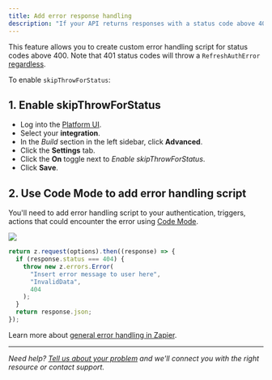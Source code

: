 ```yaml
---
title: Add error response handling
description: "If your API returns responses with a status code above 400 that should not automatically throw an error then Zapier recommends enabling skipThrowForStatus."
---
```

This feature allows you to create custom error handling script for status codes above 400. Note that 401 status codes will throw a `RefreshAuthError` [regardless](https://github.com/zapier/zapier-platform/blob/main/packages/cli/README.md#user-content-error-response-handling).

To enable `skipThrowForStatus`:

## 1\. Enable skipThrowForStatus

*   Log into the [Platform UI](https://zapier.com/app/developer).
*   Select your **integration**.
*   In the _Build_ section in the left sidebar, click **Advanced**.
*   Click the **Settings** tab.
*   Click the **On** toggle next to _Enable skipThrowForStatus_.
*   Click **Save**.

## 2\. Use Code Mode to add error handling script

You'll need to add error handling script to your authentication, triggers, actions that could encounter the error using [Code Mode](/platform/build/code-mode).
<Frame>
  <img src="/images/9553266cb5a5ab7804d3f9ac1a9eed60.png"/>
</Frame>

```js
return z.request(options).then((response) => {
  if (response.status === 404) {
    throw new z.errors.Error(
      "Insert error message to user here",
      "InvalidData",
      404
    );
  }
  return response.json;
});
```

Learn more about [general error handling in Zapier](https://github.com/zapier/zapier-platform/blob/main/packages/cli/README.md#general-errors).

- - -

_Need help? [Tell us about your problem](https://developer.zapier.com/contact) and we'll connect you with the right resource or contact support._
